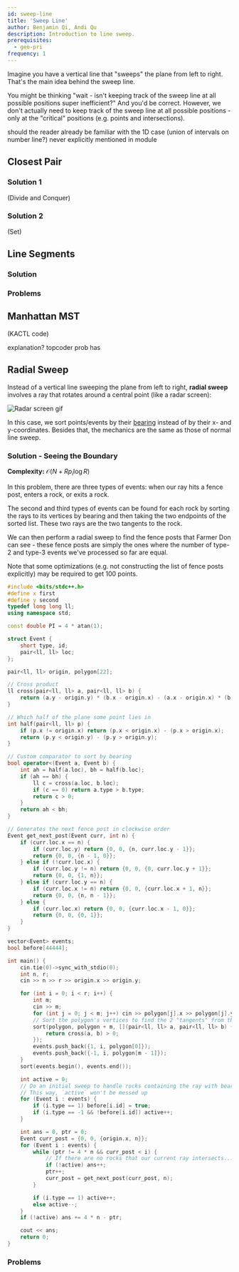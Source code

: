 ```yaml
---
id: sweep-line
title: 'Sweep Line'
author: Benjamin Qi, Andi Qu
description: Introduction to line sweep.
prerequisites:
  - geo-pri
frequency: 1
---
```


Imagine you have a vertical line that "sweeps" the plane from left to right.
That's the main idea behind the sweep line.

You might be thinking "wait - isn't keeping track of the sweep line at all
possible positions super inefficient?" And you'd be correct. However, we don't
actually need to keep track of the sweep line at all possible positions - only
at the "critical" positions (e.g. points and intersections).

<IncompleteSection>

should the reader already be familiar with the 1D case (union of intervals on
number line?) never explicitly mentioned in module

</IncompleteSection>

<Resources>
  <Resource source="CPH" title="30.1, 30.2 - Sweep Line Algorithms"></Resource>
  <Resource
    source="TC"
    title="Line Sweep Algorithms"
    url="line-sweep-algorithms"
  ></Resource>
</Resources>

## Closest Pair

<FocusProblem problem="closest" />

### Solution 1

(Divide and Conquer)

### Solution 2

(Set)

## Line Segments

<FocusProblem problem="segSam" />

### Solution

<IncompleteSection />

### Problems

<Problems problems="seg" />

## Manhattan MST

<FocusProblem problem="manSam" />

(KACTL code)

explanation? topcoder prob has

<Problems problems="man" />

<!--
TC 760 ComponentsForever -->

## Radial Sweep

Instead of a vertical line sweeping the plane from left to right, **radial
sweep** involves a ray that rotates around a central point (like a radar
screen):

![Radar screen gif](https://i.gifer.com/7jnn.gif)

In this case, we sort points/events by their
[bearing](<https://en.wikipedia.org/wiki/Bearing_(angle)>) instead of by their
x- and y-coordinates. Besides that, the mechanics are the same as those of
normal line sweep.

<FocusProblem problem="radialSam" />

### Solution - Seeing the Boundary

**Complexity:** $\mathcal O(N + Rp_i \log R)$

In this problem, there are three types of events: when our ray hits a fence
post, enters a rock, or exits a rock.

The second and third types of events can be found for each rock by sorting the
rays to its vertices by bearing and then taking the two endpoints of the sorted
list. These two rays are the two tangents to the rock.

We can then perform a radial sweep to find the fence posts that Farmer Don can
see - these fence posts are simply the ones where the number of type-2 and
type-3 events we've processed so far are equal.

Note that some optimizations (e.g. not constructing the list of fence posts
explicitly) may be required to get 100 points.

<LanguageSection>

<CPPSection>

```cpp
#include <bits/stdc++.h>
#define x first
#define y second
typedef long long ll;
using namespace std;

const double PI = 4 * atan(1);

struct Event {
	short type, id;
	pair<ll, ll> loc;
};

pair<ll, ll> origin, polygon[22];

// Cross product
ll cross(pair<ll, ll> a, pair<ll, ll> b) {
    return (a.y - origin.y) * (b.x - origin.x) - (a.x - origin.x) * (b.y - origin.y);
}

// Which half of the plane some point lies in
int half(pair<ll, ll> p) {
    if (p.x != origin.x) return (p.x < origin.x) - (p.x > origin.x);
    return (p.y < origin.y) - (p.y > origin.y);
}

// Custom comparator to sort by bearing
bool operator<(Event a, Event b) {
    int ah = half(a.loc), bh = half(b.loc);
    if (ah == bh) {
        ll c = cross(a.loc, b.loc);
        if (c == 0) return a.type > b.type;
        return c > 0;
    }
    return ah < bh;
}

// Generates the next fence post in clockwise order
Event get_next_post(Event curr, int n) {
    if (curr.loc.x == n) {
        if (curr.loc.y) return {0, 0, {n, curr.loc.y - 1}};
        return {0, 0, {n - 1, 0}};
    } else if (!curr.loc.x) {
        if (curr.loc.y != n) return {0, 0, {0, curr.loc.y + 1}};
        return {0, 0, {1, n}};
    } else if (curr.loc.y == n) {
        if (curr.loc.x != n) return {0, 0, {curr.loc.x + 1, n}};
        return {0, 0, {n, n - 1}};
    } else {
        if (curr.loc.x) return {0, 0, {curr.loc.x - 1, 0}};
        return {0, 0, {0, 1}};
    }
}

vector<Event> events;
bool before[44444];

int main() {
	cin.tie(0)->sync_with_stdio(0);
	int n, r;
	cin >> n >> r >> origin.x >> origin.y;

	for (int i = 0; i < r; i++) {
		int m;
		cin >> m;
		for (int j = 0; j < m; j++) cin >> polygon[j].x >> polygon[j].y;
		// Sort the polygon's vertices to find the 2 "tangents" from the origin
		sort(polygon, polygon + m, [](pair<ll, ll> a, pair<ll, ll> b) {
		    return cross(a, b) > 0;
		});
		events.push_back({1, i, polygon[0]});
		events.push_back({-1, i, polygon[m - 1]});
	}
	sort(events.begin(), events.end());

	int active = 0;
	// Do an initial sweep to handle rocks containing the ray with bearing 0
	// This way, `active` won't be messed up
	for (Event i : events) {
		if (i.type == 1) before[i.id] = true;
		if (i.type == -1 && !before[i.id]) active++;
	}

	int ans = 0, ptr = 0;
	Event curr_post = {0, 0, {origin.x, n}};
	for (Event i : events) {
		while (ptr != 4 * n && curr_post < i) {
			// If there are no rocks that our current ray intersects...
			if (!active) ans++;
			ptr++;
			curr_post = get_next_post(curr_post, n);
		}

		if (i.type == 1) active++;
		else active--;
	}
	if (!active) ans += 4 * n - ptr;

	cout << ans;
	return 0;
}
```

</CPPSection>

</LanguageSection>

### Problems

<Problems problems="radial" />

